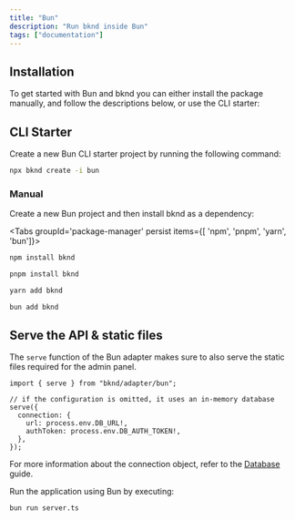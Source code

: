 ```yaml
---
title: "Bun"
description: "Run bknd inside Bun"
tags: ["documentation"]
---
```


## Installation

To get started with Bun and bknd you can either install the package manually, and follow the descriptions below, or use the CLI starter:

## CLI Starter

Create a new Bun CLI starter project by running the following command:

```sh
npx bknd create -i bun
```

### Manual

Create a new Bun project and then install bknd as a dependency:

<Tabs groupId='package-manager' persist items={[ 'npm', 'pnpm', 'yarn', 'bun']}>

```bash tab="npm"
npm install bknd
```

```bash tab="pnpm"
pnpm install bknd
```

```bash tab="yarn"
yarn add bknd
```

```bash tab="bun"
bun add bknd
```

</Tabs>

## Serve the API & static files

The `serve` function of the Bun adapter makes sure to also serve the static files required for
the admin panel.

```tsx title="server.ts"
import { serve } from "bknd/adapter/bun";

// if the configuration is omitted, it uses an in-memory database
serve({
  connection: {
    url: process.env.DB_URL!,
    authToken: process.env.DB_AUTH_TOKEN!,
  },
});
```

For more information about the connection object, refer to the [Database](/usage/database) guide.

Run the application using Bun by executing:

```bash
bun run server.ts
```
